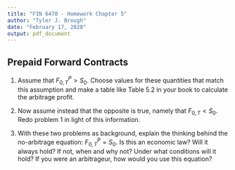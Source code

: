 ```yaml
---
title: "FIN 6470 - Homework Chapter 5"
author: "Tyler J. Brough"
date: "February 17, 2020"
output: pdf_document
---
```


## __Prepaid Forward Contracts__

1. Assume that $F_{0,T}^{P} > S_{0}$. Choose values for these quantities that match this assumption and make a table like Table 5.2 in your book to
   calculate the arbitrage profit.  


2. Now assume instead that the opposite is true, namely that $F_{0,T} < S_{0}$. Redo problem 1 in light of this information. 

3. With these two problems as background, explain the thinking behind the no-arbitrage equation: $F_{0,T}^{P} = S_{0}$. Is this an economic law? 
   Will it always hold? If not, when and why not? Under what conditions will it hold? If you were an arbitrageur, how would you use this equation?  
